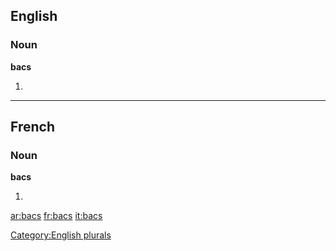 ==English==

===Noun===
'''bacs'''

# {{plural of|[[bac]]}}

[[Category:English plurals]]
----
==French==

===Noun===
'''bacs''' 

# {{plural of|bac|lang=fr}}

[[ar:bacs]]
[[fr:bacs]]
[[it:bacs]]